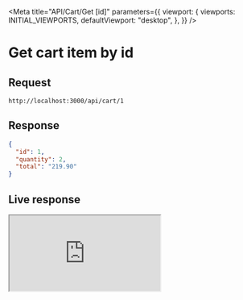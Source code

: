 
<Meta
  title="API/Cart/Get [id]"
  parameters={{
    viewport: {
      viewports: INITIAL_VIEWPORTS,
      defaultViewport: "desktop",
    },
  }}
/>

# Get cart item by id

## Request

```
http://localhost:3000/api/cart/1
```

## Response

```json
{
  "id": 1,
  "quantity": 2,
  "total": "219.90"
}
```

## Live response

<iframe width={"100%"} src="http://localhost:3000/api/cart/1" />

### PUT payload

```json
{
  "id": 1,
  "quantity": 1
}
```

## Source

| Type      | File location                               |
| --------- | ------------------------------------------- |
| API Route | src/pages/api/cart/[id].ts                  |
| Type      | src/models/server/remote-cart-item.model.ts |
